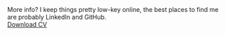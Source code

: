 
<div className="container flex flex-col items-center gap-12 py-10 px-3">
  <div className="flex flex-col gap-6 max-w-[50ch]">
    <Typography variant="heading" size="medium" as="h2">
      More info?
    </Typography>
    <Typography variant="body" size="medium" className="whitespace-nowrap">
      I keep things pretty low-key online, the best places to find me are probably LinkedIn and GitHub.
    </Typography>
  </div>
  <div className="flex flex-col @[400px]:flex-row gap-6 @[400px]:gap-16 justify-center">
    <div className="flex flex-row gap-5 justify-center">
      <a
        href="https://github.com/electricdreammachine"
        >
        <Github className="fill-primary-tint h-[40px] w-[40px] hover:fill-accent-white" />
      </a>
      <a
        href="https://www.linkedin.com/in/olivermichaelsmith"
        >
        <LinkedIn className="fill-primary-tint h-[40px] w-[40px] hover:fill-accent-white" />
      </a>
    </div>
    <a
      href="CV_Oliver_Smith.pdf"
      download="Oliver_Smith_CV.pdf"
      className="btn flex h-[40px] min-h-0 items-center bg-primary-tint text-secondary hover:bg-accent-white relative rounded-full border-none before:w-[30px] before:h-[30px] before:block before:absolute before:-right-[32px] before:-top-0 before:mask-[url('/pixel-sparkle-tr.svg')] before:bg-cover before:bg-no-repeat before:bg-gradient-to-r before:from-primary-tint before:to-secondary before:-scale-x-100 after:w-[35px] after:h-[30px] after:block after:absolute after:-left-[32px] after:-top-0 after:mask-[url('/pixel-sparkle-tr.svg')] after:bg-cover after:bg-no-repeat after:bg-primary-tint after:-scale-x-100 after:bg-gradient-to-l after:from-primary-tint after:to-secondary"
    >
      <File className="w-[20px] h-[20px]" />
      <Typography variant="body" size="small" className="font-normal">
        Download CV
      </Typography>
    </a>
  </div>
</div>
